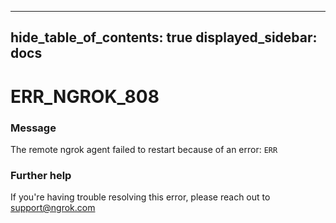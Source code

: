 

---
hide_table_of_contents: true
displayed_sidebar: docs
---


# ERR_NGROK_808

### Message
The remote ngrok agent failed to restart because of an error: `ERR`

<ErrorDetails error="err_ngrok_808" />



### Further help
If you're having trouble resolving this error, please reach out to [support@ngrok.com](mailto:support@ngrok.com?subject=Help%20with%20ERR_NGROK_808)

